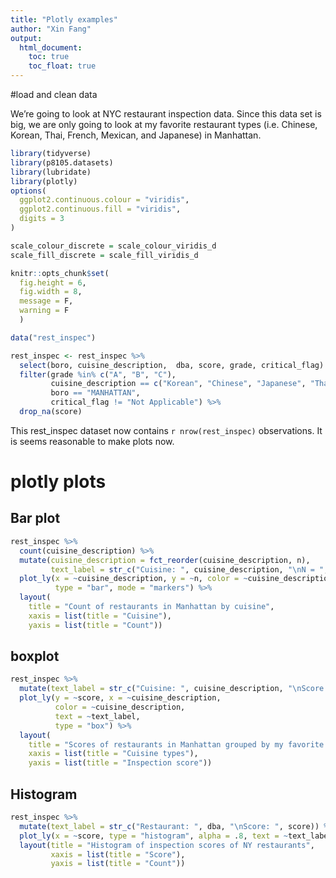 ```yaml
---
title: "Plotly examples"
author: "Xin Fang"
output: 
  html_document:
    toc: true
    toc_float: true
---
```


#load and clean data

We're going to look at NYC restaurant inspection data. Since this data set is big, we are only going to look at my favorite restaurant types (i.e. Chinese, Korean, Thai, French, Mexican, and Japanese) in Manhattan. 

```r
library(tidyverse)
library(p8105.datasets)
library(lubridate)
library(plotly)
options(
  ggplot2.continuous.colour = "viridis",
  ggplot2.continuous.fill = "viridis",
  digits = 3
)

scale_colour_discrete = scale_colour_viridis_d
scale_fill_discrete = scale_fill_viridis_d 

knitr::opts_chunk$set(
  fig.height = 6,
  fig.width = 8,
  message = F,
  warning = F 
  )
```

```r
data("rest_inspec")

rest_inspec <- rest_inspec %>% 
  select(boro, cuisine_description,  dba, score, grade, critical_flag) %>% 
  filter(grade %in% c("A", "B", "C"), 
         cuisine_description == c("Korean", "Chinese", "Japanese", "Thai", "French", "Mexican"), 
         boro == "MANHATTAN", 
         critical_flag != "Not Applicable") %>% 
  drop_na(score)
```
This rest_inspec dataset now contains `r nrow(rest_inspec)` observations. It is seems reasonable to make plots now. 

# plotly plots 

## Bar plot
```r
rest_inspec %>% 
  count(cuisine_description) %>% 
  mutate(cuisine_description = fct_reorder(cuisine_description, n), 
         text_label = str_c("Cuisine: ", cuisine_description, "\nN = ", n)) %>% 
  plot_ly(x = ~cuisine_description, y = ~n, color = ~cuisine_description,text = ~text_label,
          type = "bar", mode = "markers") %>% 
  layout(
    title = "Count of restaurants in Manhattan by cuisine", 
    xaxis = list(title = "Cuisine"),
    yaxis = list(title = "Count"))
```

## boxplot 
```r
rest_inspec %>% 
  mutate(text_label = str_c("Cuisine: ", cuisine_description, "\nScore: ", score)) %>%
  plot_ly(y = ~score, x = ~cuisine_description, 
          color = ~cuisine_description, 
          text = ~text_label,
          type = "box") %>% 
  layout(
    title = "Scores of restaurants in Manhattan grouped by my favorite cuisine types", 
    xaxis = list(title = "Cuisine types"),
    yaxis = list(title = "Inspection score"))
```


## Histogram
```r
rest_inspec %>% 
  mutate(text_label = str_c("Restaurant: ", dba, "\nScore: ", score)) %>%
  plot_ly(x = ~score, type = "histogram", alpha = .8, text = ~text_label,mode = "markers") %>% 
  layout(title = "Histogram of inspection scores of NY restaurants",
         xaxis = list(title = "Score"),
         yaxis = list(title = "Count"))
```